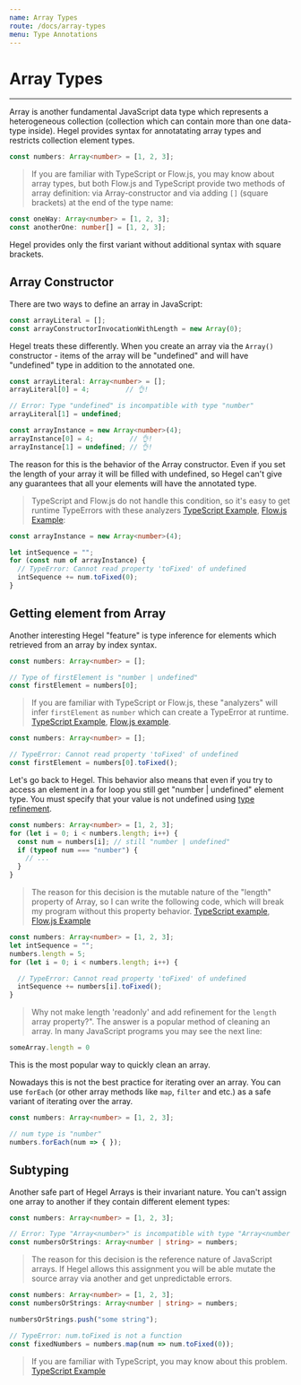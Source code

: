 ```yaml
---
name: Array Types
route: /docs/array-types
menu: Type Annotations
---
```


# Array Types
----------------

Array is another fundamental JavaScript data type which represents a heterogeneous collection (collection which can contain more than one data-type inside). Hegel provides syntax for annotatating array types and restricts collection element types.

```typescript
const numbers: Array<number> = [1, 2, 3];
```

> If you are familiar with TypeScript or Flow.js, you may know about array types, but both Flow.js and TypeScript provide two methods of array definition: via Array-constructor and via adding `[]` (square brackets) at the end of the type name:
```typescript
const oneWay: Array<number> = [1, 2, 3];
const anotherOne: number[] = [1, 2, 3];
```
Hegel provides only the first variant without additional syntax with square brackets.

## Array Constructor  

There are two ways to define an array in JavaScript:
```typescript
const arrayLiteral = [];
const arrayConstructorInvocationWithLength = new Array(0);
```
Hegel treats these differently. When you create an array via the `Array()` constructor - items of the array will be "undefined" and will have "undefined" type in addition to the annotated one.

```typescript
const arrayLiteral: Array<number> = [];
arrayLiteral[0] = 4;         // 👌!

// Error: Type "undefined" is incompatible with type "number"
arrayLiteral[1] = undefined;

const arrayInstance = new Array<number>(4);
arrayInstance[0] = 4;         // 👌!
arrayInstance[1] = undefined; // 👌!
```

The reason for this is the behavior of the Array constructor. Even if you set the length of your array it will be filled with undefined, so Hegel can't give any guarantees that all your elements will have the annotated type.
> TypeScript and Flow.js do not handle this condition, so it's easy to get runtime TypeErrors with these analyzers [TypeScript Example](https://www.typescriptlang.org/v2/en/play?ts=3.8.0-beta#code/MYewdgzgLgBAhgJwXAngSUlOZgFMYC8MYuA7jAIJKoA8YArgLYBGuCAfABQAsAlANwAoQQBtcsAJZgoAZVwBHerhz4iAIjVCAZiAQxOoTMSYwQW+NXSZseXjADegmDAD0LmABUUAB1wBRJF0ALhgAYWwwEFgEXDgAExhvBBBfBCgUGAByKBAAMQkAD1w4zNNzejA43C0pYqcYKVkFJRUYAGoiBkYAOhz8orjOAAYBQQBfIA), [Flow.js Example](https://flow.org/try/#0PQKgBAAgZgNg9gdzCYAoAxnAdgZwC5gCGATsYQJ4CSuehW6ApmALxhYNICCpFAPFgFcAtgCMGxAHwAKACwBKANypUMBgQCWWPAGUGARwEN6TVgCJTSqHGJgpmGm2Fg4UIjyo06jOWADeqMDBgYDAAFXIABwYAUVJrAC4wAGE6LDgCYgZCABMwCOI4KOI8cjAAcjw4ADF1AA8GbLLnVwEsbIYoTQaAsE0dfUNjMABqVkEhADpKmvrsqQAGRVQAXyA):

```typescript
const arrayInstance = new Array<number>(4);

let intSequence = "";
for (const num of arrayInstance) {
  // TypeError: Cannot read property 'toFixed' of undefined
  intSequence += num.toFixed(0);
}
```

## Getting element from Array

Another interesting Hegel "feature" is type inference for elements which retrieved from an array by index syntax.

```typescript
const numbers: Array<number> = [];

// Type of firstElement is "number | undefined"
const firstElement = numbers[0];
```

> If you are familiar with TypeScript or Flow.js, these "analyzers" will infer `firstElement` as `number` which can create a TypeError at runtime.
[TypeScript Example](https://www.typescriptlang.org/v2/en/play?ts=3.8.0-beta#code/MYewdgzgLgBGCuBbARgUwE4QFwwILvQEMBPAHgRQwD4YBeGAbQF0BuAKAHoOYAVYgB1QBRAiHQ4AwoTBgQsdKkIATGP3QhB6KMRgByKCABiASwAeqJbpggAZjHhglqG8bAW2oSLBeYoQgDaoiKhgsPQUaJgMAAxMAHQGJuZKABQAlCxAA), [Flow.js example](https://flow.org/try/#0PQKgBAAgZgNg9gdzCYAoVBjOA7AzgFzGwFcBbAIwFMAnXALjAEFrqBDATwB4SKaA+MAF4wAbQC6AblTBgYACrsADpQCiLONQYBhVtmxxC1SqwAmYRdTjLq+dmADk+OADEAlgA9KJ+2DhQwxNgmlFCu2F6YOARgobT4KjCUpJTYhMI8VLQiAAxiAHRObp4mABQAlFJAA).

```typescript
const numbers: Array<number> = [];

// TypeError: Cannot read property 'toFixed' of undefined
const firstElement = numbers[0].toFixed();
```

Let's go back to Hegel.
This behavior also means that even if you try to access an element in a for loop you still get "number | undefined" element type. You must specify that your value is not undefined using [type refinement](/docs/type-refinement).

```typescript
const numbers: Array<number> = [1, 2, 3];
for (let i = 0; i < numbers.length; i++) {
  const num = numbers[i]; // still "number | undefined"
  if (typeof num === "number") {
    // ...
  }
}
```

> The reason for this decision is the mutable nature of the "length" property of Array, so I can write the following code, which will break my program without this property behavior.
[TypeScript example](https://www.typescriptlang.org/v2/en/play?ts=3.8.0-beta#code/MYewdgzgLgBGCuBbARgUwE4QFwwILvQEMBPAHgRQwD4YBeGAbQEYAaGAJjYGYBdAbgBQAG1SwAlmCgBlVAEd4qMMFR0YAIjWCKaTADoRYAOZQAFqoCsggGYh0MABQjxqgAx8YYmKThIdEfYrGJu5iANShAJQwAN4CMDAA9AkwACrEAA6oAKIEtjgAwoRgYCCw6KiEACYw6eggmehQxDAA5FAgAGJiAB6olS0wIFYw8GCVqFYSfXEekjLyisowofTaGBAMYjy67V29lfYRggC+AkA), [Flow.js Example](https://flow.org/try/#0PQKgBAAgZgNg9gdzCYAoAxnAdgZwC5hYCuAtgEYCmATjgFxgCCVVAhgJ4A8x51AfGAF4wAbQCMAGjAAmSQGYAugG5UMCgQCWWPAGUKARyIUs6CoLAAic8u6UaAOlVYA5ngAWZgKzKocKmAAUqhpmAAyKYOpgHISktjgORi6u4eoA1KkAlGAA3qhgYMDAYAAqbAAOFACizL70AMIsWFhwBFQULAAmYGVUcBVUeGxgAOR4cABi6gAeFB3DYHBQYERYHRRQmrN5EVq6BkYmYKlCNtQ4wurydmOTMx3+GcoAvqhAA)

```typescript
const numbers: Array<number> = [1, 2, 3];
let intSequence = "";
numbers.length = 5;
for (let i = 0; i < numbers.length; i++) {

  // TypeError: Cannot read property 'toFixed' of undefined
  intSequence += numbers[i].toFixed();
}
```

> Why not make length 'readonly' and add refinement for the `length` array property?". The answer is a popular method of cleaning an array. In many JavaScript programs you may see the next line:
```typescript
someArray.length = 0
```
This is the most popular way to quickly clean an array.

<!---
I believe there is content missing here. The paragraph above needs a conclusion, and the paragraph below needs an introduction.
-->

Nowadays this is not the best practice for iterating over an array. You can use `forEach` (or other array methods like `map`, `filter` and etc.) as a safe variant of iterating over the array.

```typescript
const numbers: Array<number> = [1, 2, 3];

// num type is "number"
numbers.forEach(num => { });
```

## Subtyping

Another safe part of Hegel Arrays is their invariant nature. You can't assign one array to another if they contain different element types:

```typescript
const numbers: Array<number> = [1, 2, 3];

// Error: Type "Array<number>" is incompatible with type "Array<number | string>"
const numbersOrStrings: Array<number | string> = numbers;
```

> The reason for this decision is the reference nature of JavaScript arrays. If Hegel allows this assignment you will be able mutate the source array via another and get unpredictable errors.

```typescript
const numbers: Array<number> = [1, 2, 3];
const numbersOrStrings: Array<number | string> = numbers;

numbersOrStrings.push("some string");

// TypeError: num.toFixed is not a function
const fixedNumbers = numbers.map(num => num.toFixed(0));
```

> If you are familiar with TypeScript, you may know about this problem. [TypeScript Example](http://www.typescriptlang.org/play/index.html?ssl=1&ssc=1&pln=8&pc=1#code/MYewdgzgLgBGCuBbARgUwE4QFwwILvQEMBPAHgRQwD4YBeGAbQEYAaGAJjYGYBdAbgBQoSLAppMAeXQBlKOgCWYAObY8BEuSTiYAHxjQFymvTEYIggacky5ilQDoADvAgALABQAiCCESp9tsqeAJQWAPRhMAAqxI6oAKIEIOg4FPZQIABi8gAeqAAmMPIQcCCwhDAAZvBgwFDy4ELg0FW5BQByWmZ0cF2Y9oiEju4UdDRpGdl5+e4ADMGhAkA)
